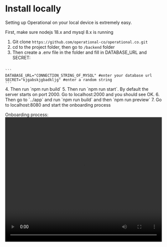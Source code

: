 
# Install locally

Setting up Operational on your local device is extremely easy.

First, make sure nodejs 18.x and mysql 8.x is running

1. Git clone `https://github.com/operational-co/operational.co.git`
2. cd to the project folder, then go to `/backend` folder
3. Then create a .env file in the folder and fill in DATABASE_URL and SECRET:
<Code lang="bash" client:load>
```
DATABASE_URL="CONNECTION_STRING_OF_MYSQL" #enter your database url
SECRET="kjgabskjgbadkljg" #enter a random string
```
</Code>
4. Then run `npm run build`
5. Then run `npm run start`. By default the server starts on port 2000. Go to localhost:2000 and you should see OK.
6. Then go to `../app` and run `npm run build` and then `npm run preview`
7. Go to localhost:8080 and start the onboarding process

Onboarding process:
<video width="100%" height="400px" controls>
  <source src="/operational-open-source-onboarding.mp4" type="video/mp4" />
</video>
